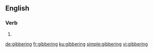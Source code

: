==English==

===Verb===
{{head|en|present participle}}

# {{present participle of|gibber|lang=en|nocat=1}}

[[de:gibbering]]
[[fr:gibbering]]
[[ku:gibbering]]
[[simple:gibbering]]
[[vi:gibbering]]